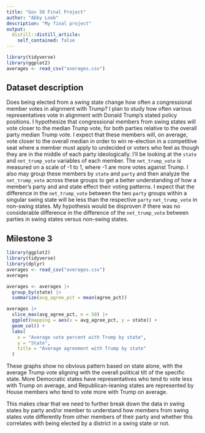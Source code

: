```yaml
---
title: "Gov 50 Final Project"
author: "Abby Loeb"
description: "My final project"
output:
  distill::distill_article:
    self_contained: false
---
```


```r
library(tidyverse)
library(ggplot2)
averages <- read_csv("averages.csv")
```

## Dataset description

Does being elected from a swing state change how often a congressional member votes in alignment with Trump? I plan to study how often various representatives vote in alignment with Donald Trump's stated policy positions. I hypothesize that congressional members from swing states will vote closer to the median Trump vote, for both parties relative to the overall party median Trump vote. I expect that these members will, on average, vote closer to the overall median in order to win re-election in a competitive seat where a member must apply to undecided or voters who feel as though they are in the middle of each party ideologically. I'll be looking at the `state` and `net_trump_vote` variables of each member. The `net_trump_vote` is measured on a scale of -1 to 1, where -1 are more votes against Trump. I also may group these members by `state` and `party` and then analyze the `net_trump_vote` across these groups to get a better understanding of how a member's party and and state effect their voting patterns. I expect that the difference in the `net_trump_vote` between the two `party` groups within a singular swing state will be less than the respective `party` `net_trump_vote` in non-swing states. My hypothesis would be disproven if there was no considerable difference in the difference of the `net_trump_vote` between parties in swing states versus non-swing states.



## Milestone 3

```r
library(ggplot2)
library(tidyverse)
library(dplyr)
averages <- read_csv("averages.csv")
averages
```
```r
averages <- averages |>
  group_by(state) |>
  summarize(avg_agree_pct = mean(agree_pct))

averages |>
  slice_max(avg_agree_pct, n = 50) |>
  ggplot(mapping = aes(x = avg_agree_pct, y = state)) +
  geom_col() +
  labs(
    x = "Average vote percent with Trump by state",
    y = "State",
    title = "Average agreement with Trump by state"
  )
```

These graphs show no obvious pattern based on state alone, with the average Trump vote aligning with the overall political tilt of the specific state. More Democratic states have representatives who tend to vote less with Trump on average, and Republican-leaning states are represented by House members who tend to vote more with Trump on average.

This makes clear that we need to further break down the data in swing states by party and/or member to understand how members from swing states vote differently from other members of their party and whether this correlates with being elected by a district in a swing state or not.
